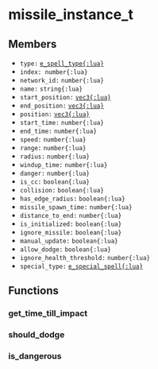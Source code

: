 # missile_instance_t

## Members

- `type:` [`e_spell_type{:lua}`](/enums/e_spell_type)
- `index: number{:lua}`
- `network_id:` `number{:lua}`
- `name:` `string{:lua}`
- `start_position:` [`vec3{:lua}`](/structs/math/vec3)
- `end_position:` [`vec3{:lua}`](/structs/math/vec3)
- `position:` [`vec3{:lua}`](/structs/math/vec3)
- `start_time:` `number{:lua}`
- `end_time:` `number{:lua}`
- `speed:` `number{:lua}`
- `range:` `number{:lua}`
- `radius:` `number{:lua}`
- `windup_time:` `number{:lua}`
- `danger:` `number{:lua}`
- `is_cc:` `boolean{:lua}`
- `collision:` `boolean{:lua}`
- `has_edge_radius:` `boolean{:lua}`
- `missile_spawn_time:` `number{:lua}`
- `distance_to_end:` `number{:lua}`
- `is_initialized:` `boolean{:lua}`
- `ignore_missile:` `boolean{:lua}`
- `manual_update:` `boolean{:lua}`
- `allow_dodge:` `boolean{:lua}`
- `ignore_health_threshold:` `number{:lua}`
- `special_type:` [`e_special_spell{:lua}`](/enums/e_special_spell)

## Functions

### get_time_till_impact

### should_dodge

### is_dangerous
